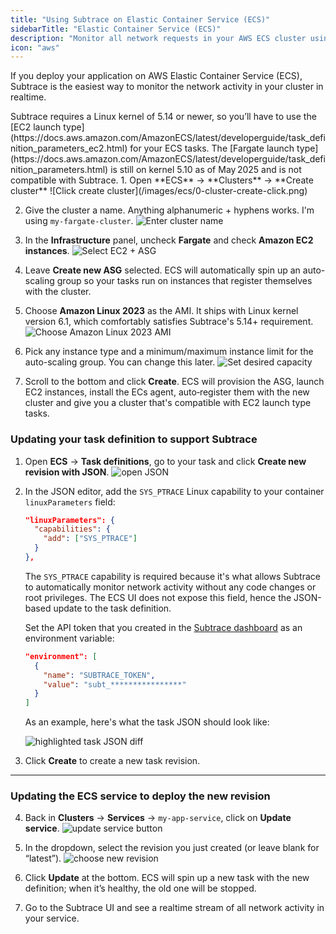 ```yaml
---
title: "Using Subtrace on Elastic Container Service (ECS)"
sidebarTitle: "Elastic Container Service (ECS)"
description: "Monitor all network requests in your AWS ECS cluster using Subtrace."
icon: "aws"
---
```


If you deploy your application on AWS Elastic Container Service (ECS), Subtrace
is the easiest way to monitor the network activity in your cluster in realtime.

<Note>
Subtrace requires a Linux kernel of 5.14 or newer, so you’ll have to use the
[EC2 launch type](https://docs.aws.amazon.com/AmazonECS/latest/developerguide/task_definition_parameters_ec2.html)
for your ECS tasks. The
[Fargate launch type](https://docs.aws.amazon.com/AmazonECS/latest/developerguide/task_definition_parameters.html)
is still on kernel 5.10 as of May 2025 and is not compatible with Subtrace.

<Accordion title="How do I create an ECS cluster with EC2 launch type?">
1. Open **ECS** → **Clusters** → **Create cluster**
   ![Click create cluster](/images/ecs/0-cluster-create-click.png)

2. Give the cluster a name. Anything alphanumeric + hyphens works. I'm using `my‑fargate‑cluster`.
   ![Enter cluster name](/images/ecs/1-cluster-name.png)

3. In the **Infrastructure** panel, uncheck **Fargate** and check **Amazon EC2 instances**.
   ![Select EC2 + ASG](/images/ecs/2-cluster-asg.png)

4. Leave **Create new ASG** selected. ECS will automatically spin up an auto-scaling group so your tasks run on instances that register themselves with the cluster.

5. Choose **Amazon Linux 2023** as the AMI. It ships with Linux kernel version 6.1, which comfortably satisfies Subtrace's 5.14+ requirement.
   ![Choose Amazon Linux 2023 AMI](/images/ecs/3-cluster-ami.png)

6. Pick any instance type and a minimum/maximum instance limit for the auto-scaling group. You can change this later.
   ![Set desired capacity](/images/ecs/4-cluster-capacity.png)

7. Scroll to the bottom and click **Create**. ECS will provision the ASG, launch EC2 instances, install the ECs agent, auto‑register them with the new cluster and give you a cluster that's compatible with EC2 launch type tasks.
</Accordion>
</Note>

### Updating your task definition to support Subtrace

1. Open **ECS** → **Task definitions**, go to your task and click **Create new revision with JSON**.
   ![open JSON](/images/ecs/5-task-update-button.png)

2. In the JSON editor, add the `SYS_PTRACE` Linux capability to your container `linuxParameters` field:

     ```json
     "linuxParameters": {
       "capabilities": {
         "add": ["SYS_PTRACE"]
       }
     },
     ```

   The `SYS_PTRACE` capability is required because it's what allows Subtrace
   to automatically monitor network activity without any code changes or root
   privileges. The ECS UI does not expose this field, hence the JSON-based
   update to the task definition.

   Set the API token that you created in the [Subtrace dashboard](https://subtrace.dev/dashboard)
   as an environment variable:

     ```json
     "environment": [
       {
         "name": "SUBTRACE_TOKEN",
         "value": "subt_****************"
       }
     ]
     ```
 
   As an example, here's what the task JSON should look like:

     ![highlighted task JSON diff](/images/ecs/6-task-json-diff.png)

3. Click **Create** to create a new task revision.

---

### Updating the ECS service to deploy the new revision

4. Back in **Clusters** → **Services** → `my-app-service`, click on **Update service**.
   ![update service button](/images/ecs/7-service-update-click.png)

5. In the dropdown, select the revision you just created (or leave blank for “latest”).
   ![choose new revision](/images/ecs/8-service-revision.png)

6. Click **Update** at the bottom. ECS will spin up a new task with the new definition; when it’s healthy, the old one will be stopped.

7. Go to the Subtrace UI and see a realtime stream of all network activity in your service.

